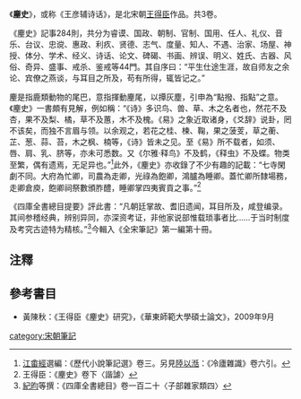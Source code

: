《'''麈史'''》，或称《王彦辅诗话》，是北宋朝[[王得臣|王得臣]]作品。共3卷。

《麈史》記事284則，共分为睿谟、国政、朝制、官制、国用、任人、礼仪、音乐、台议、忠谠、惠政、利疚、贤德、志气、度量、知人、不遇、治家、场屋、神授、体分、学术、经义、诗话、论文、碑碣、书画、辨误、明义、姓氏、古器、风俗、奇异、盛事、戒杀、鉴戒等44門。其自序曰：“平生仕途生涯，故自师友之余论、宾僚之燕谈，与耳目之所及，苟有所得，辄皆记之。”

麈是指鹿類動物的尾巴，意指揮動麈尾，以撢灰塵，引申為“點撥、指點”之意。《麈史》一書頗有見解，例如稱：“《诗》多识鸟、兽、草、木之名者也，然花不及杏，果不及梨、橘，草不及蕙，木不及槐。《易》之象近取诸身，《爻辞》说卦，罔不该矣，而独不言眉与领。以余观之，若花之桂、楝、鞠，果之菠芰，草之蘅、芷、葱、蒜、苔，木之枫、楠等，《诗》皆未之见。至《易》所不载者，如须、唇、肩、乳、脐等，亦未可悉数。又《尔雅·释鸟》不及鹤，《释虫》不及蝶。物类至繁，偶有遗焉，无足异也。”<ref>[[江畬經|江畬經]]選編：《歷代小說筆記選》卷三。另見[[陸以湉|陸以湉]]：《冷廬雜識》卷六引。</ref>此外，《麈史》亦收錄了不少有趣的記載：“七寺閑劇不同。大府為忙卿，司農為走卿，光祿為飽卿，鴻臚為睡卿。蓋忙卿所隸場務，走卿倉庾，飽卿祠祭數頒胙醴，睡卿掌四夷賓貢之事。”<ref>王得臣：《麈史》卷下〈諧謔〉</ref>

《四庫全書總目提要》評此書：“凡朝廷掌故、耆旧遗闻，耳目所及，咸登编录。其间参稽经典，辨别异同，亦深资考证，非他家说部惟载琐事者比……于当时制度及考究古迹特为精核。”<ref>[[紀昀|紀昀]]等撰：《四庫全書總目》卷一百二十〈子部雜家類四〉</ref>今輯入《全宋筆記》第一編第十冊。

==注釋==
{{reflist}}

==參考書目==
*黃陳秋：《王得臣《麈史》研究》，《華東師範大學碩士論文》，2009年9月

[[category:宋朝筆記|category:宋朝筆記]]